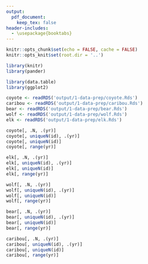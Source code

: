 ```yaml
---
output: 
  pdf_document:
    keep_tex: false
header-includes:
  - \usepackage{booktabs}
---
```

  
  
```r
knitr::opts_chunk$set(echo = FALSE, cache = FALSE)
knitr::opts_knit$set(root.dir = '..')

library(knitr)
library(pander)
```

```r
library(data.table)
library(ggplot2)
```


```r
coyote <- readRDS('output/1-data-prep/coyote.Rds')
caribou <- readRDS('output/1-data-prep/caribou.Rds')
bear <- readRDS('output/1-data-prep/bear.Rds')
wolf <- readRDS('output/1-data-prep/wolf.Rds')
elk <- readRDS('output/1-data-prep/elk.Rds')
```


```r
coyote[, .N, .(yr)]
coyote[, uniqueN(id), .(yr)]
coyote[, uniqueN(id)]
coyote[, range(yr)]
```

```r
elk[, .N, .(yr)]
elk[, uniqueN(id), .(yr)]
elk[, uniqueN(id)]
elk[, range(yr)]
```

```r
wolf[, .N, .(yr)]
wolf[, uniqueN(id), .(yr)]
wolf[, uniqueN(id)]
wolf[, range(yr)]
```

```r
bear[, .N, .(yr)]
bear[, uniqueN(id), .(yr)]
bear[, uniqueN(id)]
bear[, range(yr)]
```

```r
caribou[, .N, .(yr)]
caribou[, uniqueN(id), .(yr)]
caribou[, uniqueN(id)]
caribou[, range(yr)]
```